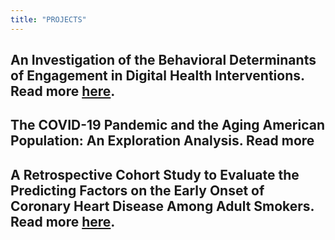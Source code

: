 ```yaml
---
title: "PROJECTS"
---
```


## An Investigation of the Behavioral Determinants of Engagement in Digital Health Interventions. Read more <a href="https://mgambrosio.github.io/publichealth_dashboards/behavior_determ.html" target="_blank">here</a>.

## The COVID-19 Pandemic and the Aging American Population: An  Exploration Analysis. Read more 

## A Retrospective Cohort Study to Evaluate the Predicting Factors on the Early Onset of Coronary Heart Disease Among Adult Smokers. Read more <a href="https://mgambrosio.github.io/publichealth_dashboards/smoking_project_summary.html" target="_blank">here</a>.